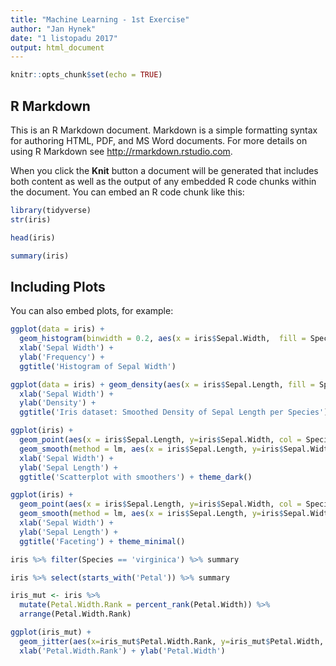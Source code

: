 ```yaml
---
title: "Machine Learning - 1st Exercise"
author: "Jan Hynek"
date: "1 listopadu 2017"
output: html_document
---
```


```r
knitr::opts_chunk$set(echo = TRUE)
```

## R Markdown

This is an R Markdown document. Markdown is a simple formatting syntax for authoring HTML, PDF, and MS Word documents. For more details on using R Markdown see <http://rmarkdown.rstudio.com>.

When you click the **Knit** button a document will be generated that includes both content as well as the output of any embedded R code chunks within the document. You can embed an R code chunk like this:

```r
library(tidyverse)
str(iris)
```
```r
head(iris)
```

```r
summary(iris)
```


## Including Plots

You can also embed plots, for example:

```r
ggplot(data = iris) + 
  geom_histogram(binwidth = 0.2, aes(x = iris$Sepal.Width,  fill = Species), col = "black", size = 1.2) +
  xlab('Sepal Width') +
  ylab('Frequency') + 
  ggtitle('Histogram of Sepal Width')
```

```r
ggplot(data = iris) + geom_density(aes(x = iris$Sepal.Length, fill = Species, col = Species), alpha = 0.5)+
  xlab('Sepal Width') +
  ylab('Density') + 
  ggtitle('Iris dataset: Smoothed Density of Sepal Length per Species')
```

```r
ggplot(iris) + 
  geom_point(aes(x = iris$Sepal.Length, y=iris$Sepal.Width, col = Species, shape = Species)) +
  geom_smooth(method = lm, aes(x = iris$Sepal.Length, y=iris$Sepal.Width, col = Species))+
  xlab('Sepal Width') +
  ylab('Sepal Length') + 
  ggtitle('Scatterplot with smoothers') + theme_dark()
```
```r
ggplot(iris) + 
  geom_point(aes(x = iris$Sepal.Length, y=iris$Sepal.Width, col = Species, shape = Species)) +
  geom_smooth(method = lm, aes(x = iris$Sepal.Length, y=iris$Sepal.Width, col = Species)) + facet_grid(. ~ Species) +
  xlab('Sepal Width') +
  ylab('Sepal Length') + 
  ggtitle('Faceting') + theme_minimal()

```

```r
iris %>% filter(Species == 'virginica') %>% summary
```
```r
iris %>% select(starts_with('Petal')) %>% summary
```

```r
iris_mut <- iris %>% 
  mutate(Petal.Width.Rank = percent_rank(Petal.Width)) %>% 
  arrange(Petal.Width.Rank)

ggplot(iris_mut) + 
  geom_jitter(aes(x=iris_mut$Petal.Width.Rank, y=iris_mut$Petal.Width, col = Species)) +
  xlab('Petal.Width.Rank') + ylab('Petal.Width')
```

